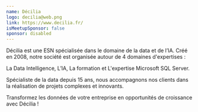 ```yaml
---
name: Décilia
logo: decilia@web.png
link: https://www.decilia.fr/
isMeetupSponsor: false
sponsor: disabled
---
```


Décilia est une ESN spécialisée dans le domaine de la data et de l’IA. 
Créé en 2008, notre société est organisée autour de 4 domaines d'expertises :

La Data Intelligence, L’IA, La formation et L'expertise Microsoft SQL Server.

Spécialiste de la data depuis 15 ans, nous accompagnons nos clients dans la réalisation de projets complexes et innovants.

Transformez les données de votre entreprise en opportunités de croissance avec Décilia !
